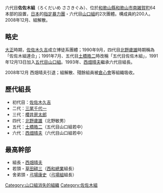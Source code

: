 {{Unreferenced|time=2020-08-02T23:56:43+00:00}}
六代目'''佐佐木組'''（ろくだいめ ささきぐみ）、位於[[和歌山縣|和歌山縣]][[和歌山市|和歌山市]][[南雑賀町|南雑賀町]]64 本部的設置，[[日本|日本]]的[[指定暴力團|指定暴力團]]・六代目[[山口組|山口組]]的2次團體。構成員約200人。2008年12月、組解散。

==略史==
[[大正|大正]]時期，[[佐佐木久吉|佐佐木久吉]]成立博徒系團體；1990年9月，四代目[[北野歲雄|北野歲雄]]時期稱為「佐佐木組連合」；1991年7月、五代目[[土橋皓二|土橋皓二]]時改稱「五代目佐佐木組」，1991年12月13日加入[[五代目山口組|五代目山口組]]。1993年、[[西畑晴夫|西畑晴夫]]繼承六代目組長。

2008年12月 西畑晴夫引退；組解散、殘餘組員被[[倉心會|倉心會]]等組織吸收。

==歷代組長==
*初代目：[[佐佐木久吉|佐佐木久吉]]
*二代：[[三尾千代一|三尾千代一]]
*三代：[[櫻井房太郎|櫻井房太郎]]
*四代：[[北野歲雄|北野歲雄]]（北野敏男）
*五代：[[土橋皓二|土橋皓二]]（五代目山口組若中）
*六代：[[西畑晴夫|西畑晴夫]]（六代目山口組若中）

==最高幹部==
*組長・[[西畑晴夫|西畑晴夫]]
*若頭・[[草田耕三|草田耕三]]（[[西和總業|西和總業]]組長）
*舍弟頭・[[弓場康史|弓場康史]]（[[弓場組|弓場組]]組長）

{{六代目山口組}}

[[Category:山口組消失的組織|Category:山口組消失的組織]]
[[Category:佐佐木組|Category:佐佐木組]]